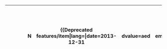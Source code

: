 {|class="wikitable sortable"
|-
!scope="col" style="width:7em"| {{{date|Date}}}
!scope="col"| {{{old_kv|Deprecated key/value}}}
!scope="col" data-sort-type="number" | {{{usage|Current usage}}}
!scope="col"| {{{suggestion|Suggestion of replacement}}}
!scope="col" style="width:1.5em"| N
!scope="col"| {{{reason|Reason}}}

{{Deprecated features/item|lang={{{lang|}}}|date=2013-12-31
|dkey=emergency|dvalue=aed
|suggestion={{tag|emergency|defibrillator}}
|58}}
{{Deprecated features/item|lang={{{lang|}}}|date=2014-06-13
|dkey=amenity|dvalue=emergency_phone
|suggestion={{Tag|emergency|phone}}
|47}}
{{Deprecated features/item|lang={{{lang|}}}|date=2015-09-11
|dkey=amenity|dvalue=fire_hydrant
|suggestion={{Tag|emergency|fire_hydrant}}
|64}}
{{Deprecated features/item|lang={{{lang|}}}|date=2015-01-08
|dkey=aerialway|dvalue=canopy
|suggestion={{Tag|aerialway|zip_line}}
|31}}
{{Deprecated features/item|lang={{{lang|}}}|date=2015-12-21
|dkey=amenity|dvalue=abandoned
|suggestion=[[Key:abandoned:|abandoned:]]
|49}}
{{Deprecated features/item|lang={{{lang|}}}|date=2016-04-06
|dkey=amenity|dvalue=advertising
|suggestion={{Tag|advertising|}}
|11}}
{{Deprecated features/item|lang={{{lang|}}}|date=2015-12-18
|dkey=amenity|dvalue=artwork
|suggestion={{Tag|tourism|artwork}}
|31}}
{{Deprecated features/item|lang={{{lang|}}}|date=2015-12-08
|dkey=amenity|dvalue=car_repair
|suggestion={{Tag|shop|car_repair}}
|31}}
{{Deprecated features/item|lang={{{lang|}}}|date=2016-01-02
|dkey=amenity|dvalue=citymap_post
|suggestion={{Tag|tourism|information}}
|31}}
{{Deprecated features/item|lang={{{lang|}}}|date=2015-12-18
|dkey=amenity|dvalue=community_center
|suggestion={{Tag|amenity|community_centre}}
|39}}
{{Deprecated features/item|lang={{{lang|}}}|date=2015-12-21
|dkey=amenity|dvalue=creche|dvalue_nolink=1
|suggestion={{Tag|amenity|childcare}}<br /> '''or'''<br /> {{Tag|amenity|kindergarten}}
|31}}
{{Deprecated features/item|lang={{{lang|}}}|date=2016-01-02
|dkey=amenity|dvalue=disused
|suggestion={{Tag|disused:amenity|}}, or such
|49}}
{{Deprecated features/item|lang={{{lang|}}}|date=2015-02
|dkey=amenity|dvalue=dog_bin
|suggestion={{Tag|amenity|waste_basket}}+<br /> {{Tag|waste||dog_excrement}}<br /> '''or'''<br /> {{Tag|amenity|vending_machine}}+<br /> {{Tag|vending|excrement_bags}}
|31}}
{{Deprecated features/item|lang={{{lang|}}}|date=2015-02
|dkey=amenity|dvalue=dog_waste_bin
|suggestion={{Tag|amenity|waste_basket}}+<br /> {{Tag|waste||dog_excrement}}<br /> '''or'''<br /> {{Tag|amenity|vending_machine}}+<br /> {{Tag|vending|excrement_bags}}
|31}}
{{Deprecated features/item|lang={{{lang|}}}|date=2015-12-08
|dkey=amenity|dvalue=education
|suggestion={{Tag|amenity|college}}<br /> '''or'''<br /> {{Tag|amenity|school}}<br /> '''or'''<br /> {{Tag|amenity|college}}<br /> '''or'''<br /> {{Tag|amenity|university}}<br /> '''or'''<br /> {{Tag|office|tutoring}}
|12}}
{{Deprecated features/item|lang={{{lang|}}}|date=2015-05-13
|dkey=amenity|dvalue=ev_charging
|suggestion={{Tag|amenity|charging_station}}
|26}}
{{Deprecated features/item|lang={{{lang|}}}|date=2009-10
|dkey=amenity|dvalue=garages
|suggestion={{Tag|amenity|parking}}+<br /> {{Tag|parking|}}<br /> '''or'''<br /> {{Tag|landuse|garages}}
|50}}
{{Deprecated features/item|lang={{{lang|}}}|date=2007
|dkey=amenity|dvalue=hotel
|suggestion={{Tag|tourism|hotel}}
|7}}
{{Deprecated features/item|lang={{{lang|}}}|date=2015-12-22
|dkey=amenity|dvalue=kiosk
|suggestion={{Tag|shop|kiosk}}
|31}}
{{Deprecated features/item|lang={{{lang|}}}|date=2015-12-21
|dkey=amenity|dvalue=nursery
|suggestion={{Tag|amenity|childcare}}<br /> '''or'''<br /> {{Tag|amenity|kindergarten}}
|31}}
{{Deprecated features/item|lang={{{lang|}}}|date=2015-12-21
|dkey=amenity|dvalue=park
|suggestion={{Tag|leisure|park}}
|31}}
{{Deprecated features/item|lang={{{lang|}}}|date=2015-12-18
|dkey=amenity|dvalue=preschool
|suggestion={{Tag|amenity|kindergarten}}
|31}}
{{Deprecated features/item|lang={{{lang|}}}|date=2016-01-02
|dkey=amenity|dvalue=proposed
|suggestion={{Tag|proposed:amenity|}}, or such
|49}}
{{Deprecated features/item|lang={{{lang|}}}|date=2015-06-07
|dkey=amenity|dvalue=real_estate
|suggestion={{Tag|office|estate_agent}}
|31}}
{{Deprecated features/item|lang={{{lang|}}}|date=2015-04
|dkey=amenity|dvalue=sauna
|suggestion={{Tag|leisure|sauna}}
|32}}
{{Deprecated features/item|lang={{{lang|}}}|date=2007-07-16
|dkey=amenity|dvalue=shop
|suggestion={{Tag|shop}}
|1}}
{{Deprecated features/item|lang={{{lang|}}}|date=2014-10-20
|dkey=amenity|dvalue=winery
|suggestion={{Tag|shop|winery}}<br /> '''or'''<br /> {{Tag|craft|winery}}
|31}}
{{Deprecated features/item|lang={{{lang|}}}|date=2015-11-07
|dkey=amenity|dvalue=youth_centre
|suggestion={{Tag|amenity|community_centre}} + {{Tag|community_centre:for|juvenile}}<br /> '''or'''<br /> {{Tag|community_centre:for|child;juvenile}}
|20}}
{{Deprecated features/item|lang={{{lang|}}}|date=2013-10-06
|dkey=bridge|dvalue=arch|dvalue_nolink=1
|suggestion={{Tag|bridge|yes}}+<br /> {{Tag|bridge:structure|arch}}
|25}}
{{Deprecated features/item|lang={{{lang|}}}|date=2013-10-06
|dkey=bridge|dvalue=beam|dvalue_nolink=1
|suggestion={{Tag|bridge|yes}}+<br /> {{Tag|bridge:structure|beam}}
|25}}
{{Deprecated features/item|lang={{{lang|}}}|date=2013-10-06
|dkey=bridge|dvalue=humpback|dvalue_nolink=1
|suggestion={{Tag|bridge|yes}}+<br /> {{Tag|bridge:structure|humpback}}
|25}}
{{Deprecated features/item|lang={{{lang|}}}|date=2013-10-06
|dkey=bridge|dvalue=lift|dvalue_nolink=1
|suggestion={{Tag|bridge|movable}}+<br /> {{Tag|bridge:movable|lift}}
|25}}
{{Deprecated features/item|lang={{{lang|}}}|date=2013-10-06
|dkey=bridge|dvalue=pontoon|dvalue_nolink=1
|suggestion={{Tag|bridge|yes}}+<br /> {{Tag|bridge:structure|floating}}
|25}}
{{Deprecated features/item|lang={{{lang|}}}|date=2013-10-06
|dkey=bridge|dvalue=suspension|dvalue_nolink=1
|suggestion={{Tag|bridge|yes}}+<br /> {{Tag|bridge:structure|suspension}}
|25}}
{{Deprecated features/item|lang={{{lang|}}}|date=2013-10-06
|dkey=bridge|dvalue=swing|dvalue_nolink=1
|suggestion={{Tag|bridge|movable}}+<br /> {{Tag|bridge:movable|swing}}<br /> '''or'''<br /> {{Tag|bridge|yes}}+<br /> {{Tag|bridge:structure|simple-suspension}}
|24}}
{{Deprecated features/item|lang={{{lang|}}}|date=2012
|dkey=building:type
|suggestion={{Tag|building|}}
|29}}
{{Deprecated features/item|lang={{{lang|}}}|date=2018
|dkey=building|dvalue=condominium
|suggestion={{Key|building|apartments}}
|56}}
{{Deprecated features/item|lang={{{lang|}}}|date=2011-10-27
|dkey=building|dvalue=entrance
|suggestion={{Tag|entrance|}}
|14}}
{{Deprecated features/item|lang={{{lang|}}}|date=2020-01-31
|dkey=car
|suggestion={{Tag|motorcar|}}
|31}}
{{Deprecated features/item|lang={{{lang|}}}|date=2006
|dkey=class
|suggestion={{Tag|highway}}
|2}}
{{Deprecated features/item|lang={{{lang|}}}|date=2012-11-28
|dkey=color
|suggestion={{Tag|colour|}}
|18}}
{{Deprecated features/item|lang={{{lang|}}}|date=2013-10-22
|dkey=date_off
|suggestion=[[Conditional restrictions]]<br /> '''or'''<br /> {{Tag|opening_hours}}
|20}}
{{Deprecated features/item|lang={{{lang|}}}|date=2013-10-22
|dkey=date_on
|suggestion=[[Conditional restrictions]]<br /> '''or'''<br /> {{Tag|opening_hours}}
|20}}
{{Deprecated features/item|lang={{{lang|}}}|date=2013-10-22
|dkey=day_off
|suggestion=[[Conditional restrictions]]<br /> '''or'''<br /> {{Tag|opening_hours}}
|20}}
{{Deprecated features/item|lang={{{lang|}}}|date=2013-10-22
|dkey=day_on
|suggestion=[[Conditional restrictions]]<br /> '''or'''<br /> {{Tag|opening_hours}}
|20}}
{{Deprecated features/item|lang={{{lang|}}}|date=2018-06-28
|dkey=camp_site|dvalue=pitch
|suggestion={{Tag|tourism|camp_pitch}}
|31}}
{{Deprecated features/item|lang={{{lang|}}}|date=2018-06-28
|dkey=camp_site|dvalue=camp_pitch
|suggestion={{Tag|tourism|camp_pitch}}
|31}}
{{Deprecated features/item|lang={{{lang|}}}|date=2018-12-01
|dkey=amenity|dvalue=embassy
|suggestion={{Tag|office|diplomatic}} and {{Tag|diplomatic|embassy}}
|31}}
{{Deprecated features/item|lang={{{lang|}}}|date=2019-06-12
|dkey=diaper
|suggestion={{Tag|changing_table}}
|20}}
{{Deprecated features/item|lang={{{lang|}}}|date=2014-05-01
|dkey=drinkable
|suggestion={{Tag|drinking_water}}
|21}}
{{Deprecated features/item|lang={{{lang|}}}|date=2012-09-14
|dkey=escalator
|suggestion={{Tag|highway|steps}}+<br /> {{Tag|conveying}}
|38}}
{{Deprecated features/item|lang={{{lang|}}}|date=2008-10-19
|dkey=fenced|dvalue=yes
|suggestion={{Tag|barrier|fence}}
|48}}
{{Deprecated features/item|lang={{{lang|}}}|date=2015-12-21
|dkey=highway|dvalue=abandoned
|suggestion={{Tag|abandoned:highway|}}, or such
|49}}
{{Deprecated features/item|lang={{{lang|}}}|date=2009-08
|dkey=highway|dvalue=byway
|suggestion={{Tag|highway||track/path}} +<br /> {{Tag|designation||byway_open_to_all_traffic}} or {{Tag|designation||restricted_byway}}<br /> {{Tag|access}}
|13}}
{{Deprecated features/item|lang={{{lang|}}}|date=2012
|dkey=highway|dvalue=ford
|suggestion={{Tag|ford|}}
|17}}
{{Deprecated features/item|lang={{{lang|}}}|date=2008-06-12
|dkey=highway|dvalue=incline_steep
|suggestion={{Tag|incline}}
|3}}
{{Deprecated features/item|lang={{{lang|}}}|date=2008-06-12
|dkey=highway|dvalue=incline
|suggestion={{Tag|incline}}
|3}}
{{Deprecated features/item|lang={{{lang|}}}|date=2007
|dkey=highway|dvalue=minor
|suggestion={{Tag|highway|tertiary}} or {{Tag|highway|unclassified}} or {{Tag|highway|service}} or such
|9}}
{{Deprecated features/item|lang={{{lang|}}}|date=2014-09-21
|dkey=highway|dvalue=no|dvalue_nolink=1
|suggestion=No tags
|33}}
{{Deprecated features/item|lang={{{lang|}}}|date=2008-10-19
|dkey=highway|dvalue=stile
|suggestion={{Tag|barrier|stile}}
|4}}
{{Deprecated features/item|lang={{{lang|}}}|date=2008-03-19
|dkey=highway|dvalue=unsurfaced
|suggestion={{Tag|highway}} +<br /> {{Tag|surface|unpaved}}<br /><br /> {{Tag|highway|track}}
|5}}
{{Deprecated features/item|lang={{{lang|}}}|date=2014-10-19
|dkey=historic_name
|suggestion={{Tag|old_name}}<br /> '''or'''<br /> {{Tag|name}}
|37}}
{{Deprecated features/item|lang={{{lang|}}}|date=2015-12-21
|dkey=historic|dvalue=abandoned
|suggestion={{Tag|abandoned:historic|}}, or such
|49}}
{{Deprecated features/item|lang={{{lang|}}}|date=2008-01-10
|dkey=historic|dvalue=icon|dvalue_nolink=1
|suggestion=No
|6}}
{{Deprecated features/item|lang={{{lang|}}}|date=2008-01-20
|dkey=historic|dvalue=museum|dvalue_nolink=1
|suggestion={{Tag|tourism|museum}}
|16}}
{{Deprecated features/item|lang={{{lang|}}}|date=2013-10-22
|dkey=hour_off
|suggestion=[[Conditional restrictions]]<br /> '''or'''<br /> {{Tag|opening_hours}}
|20}}
{{Deprecated features/item|lang={{{lang|}}}|date=2013-10-22
|dkey=hour_on
|suggestion=[[Conditional restrictions]]<br /> '''or'''<br /> {{Tag|opening_hours}}
|20}}
{{Deprecated features/item|lang={{{lang|}}}|date=2010
|dkey=landuse|dvalue=farm
|suggestion={{Tag|landuse|farmland}}<br /> '''or'''<br /> {{Tag|landuse|farmyard}}
|36}}
{{Deprecated features/item|lang={{{lang|}}}|date=2010
|dkey=landuse|dvalue=field
|suggestion={{Tag|landuse|farmland}}
|46}}
{{Deprecated features/item|lang={{{lang|}}}|date=2011-05-09
|dkey=landuse|dvalue=pond
|suggestion={{Tag|natural|water}}+<br /> {{Tag|water|pond}}|30}} 
{{Deprecated features/item|lang={{{lang|}}}|date=2011-05-09
|dkey=landuse|dvalue=reservoir
|suggestion={{Tag|natural|water}}+<br /> {{Tag|water|reservoir}}
|30}}
{{Deprecated features/item|lang={{{lang|}}}|date=2007-07-16
|dkey=landuse|dvalue=wood
|suggestion={{Tag|landuse|forest}}<br /> '''or'''<br /> {{Tag|natural|wood}}
|8}}
{{Deprecated features/item|lang={{{lang|}}}|date=2017-04-13
|dkey=leisure|dvalue=beach
|suggestion={{Tag|natural|beach}}
|31}}
{{Deprecated features/item|lang={{{lang|}}}|date=2014-08-02
|dkey=leisure|dvalue=club
|suggestion={{key|club}}
|31}}
{{Deprecated features/item|lang={{{lang|}}}|date=2016-01-02
|dkey=leisure|dvalue=gambling
|suggestion={{Tag|amenity|gambling}} or such
|31}}
{{Deprecated features/item|lang={{{lang|}}}|date=2014-01-27
|dkey=leisure|dvalue=video_arcade
|suggestion={{Tag|leisure|adult_gaming_centre}} for venues with gambling machines;<br /> '''or'''<br /> {{Tag|leisure|amusement_arcade}} for venues with pay-to-play games.
|44}}
{{Deprecated features/item|lang={{{lang|}}}|date=2017-04-06
|dkey=man_made|dvalue=cooling_tower
|suggestion={{Tag|man_made|tower}}+<br /> {{Tag|tower:type|cooling}}
|31}}
{{Deprecated features/item|lang={{{lang|}}}|date=2016-01-02
|dkey=man_made|dvalue=cut_line
|suggestion={{Tag|man_made|cutline}}
|31}}
{{Deprecated features/item|lang={{{lang|}}}|date=2017-06-17
|dkey=man_made|dvalue=hot_water_tank
|suggestion={{Tag|man_made|storage_tank}}+<br /> {{Tag|content|hot_water}}
|31}}
{{Deprecated features/item|lang={{{lang|}}}|date=2013-05-23
|dkey=man_made|dvalue=jetty
|suggestion={{Tag|man_made|pier}}
|42}}
{{Deprecated features/item|lang={{{lang|}}}|date=2016-01-02
|dkey=man_made|dvalue=village_pump|dvalue_nolink=1
|suggestion={{Tag|man_made|water_well}}
|31}}
{{Deprecated features/item|lang={{{lang|}}}|date=2016-07-09
|dkey=man_made|dvalue=water_tank
|suggestion={{Tag|man_made|storage_tank}}+<br /> {{Tag|content|water}}
|31}}
{{Deprecated features/item|lang={{{lang|}}}|date=2016-01-02
|dkey=man_made|dvalue=well
|suggestion={{Tag|man_made|water_well}}
|31}}
{{Deprecated features/item|lang={{{lang|}}}|date=2015-03-19
|dkey=name:botanical
|suggestion={{Tag|species}}
|37}}
{{Deprecated features/item|lang={{{lang|}}}|date=2011-08-31
|dkey=natural|dvalue=land
|suggestion=Relation {{Tag|type|multipolygon}}<br /> '''or'''<br /> {{Tag|natural|coastline}}
|15}}
{{Deprecated features/item|lang={{{lang|}}}|date=2008-11-18
|dkey=natural|dvalue=marsh
|suggestion={{Tag|natural|wetland}} +<br /> {{Tag|wetland|marsh}}
|31}}
{{Deprecated features/item|lang={{{lang|}}}|date=2017-03-08
|dkey=natural|dvalue=moor
|suggestion=Look the {{Tag|natural|moor}} page for lots of suggestions.
|31}}
{{Deprecated features/item|lang={{{lang|}}}|date=2009-08-08
|dkey=noexit|dvalue=no
|suggestion={{Tag|fixme||Continue}}
|40}}
{{Deprecated features/item|lang={{{lang|}}}|date=2016-03-02
|dkey=office|dvalue=administrative
|suggestion={{Tag|office|government}}
|55}}
{{Deprecated features/item|lang={{{lang|}}}|date=2015-06-07
|dkey=office|dvalue=real_estate_agent
|suggestion={{Tag|office|estate_agent}}
|31}}
{{Deprecated features/item|lang={{{lang|}}}|date=2015-06-07
|dkey=office|dvalue=real_estate
|suggestion={{Tag|office|estate_agent}}
|31}}
{{Deprecated features/item|lang={{{lang|}}}|date=2012-12-08
|dkey=place_name
|suggestion={{Tag|name}}
|23}}
{{Deprecated features/item|lang={{{lang|}}}|date=2016-06-30
|dkey=pole|dvalue=transition
|suggestion={{Tag|location:transition|yes}}
|54}}
{{Deprecated features/item|lang={{{lang|}}}|date=2010-09
|dkey=power_rating
|suggestion={{Tag|generator:output|}}
|28}}
{{Deprecated features/item|lang={{{lang|}}}|date=2010-09
|dkey=power_source
|suggestion={{Tag|generator:source|}}
|28}}
{{Deprecated features/item|lang={{{lang|}}}|date=2013-01-24
|dkey=power|dvalue=station
|suggestion={{Tag|power|substation}}<br /> '''or'''<br /> {{Tag|power|plant}}<br /> '''or'''<br /> {{Tag|power|generator}}
|19}}
{{Deprecated features/item|lang={{{lang|}}}|date=2014-11-25
|dkey=power|dvalue=sub_station
|suggestion={{Tag|power|substation}}
|19}}
{{Deprecated features/item|lang={{{lang|}}}|date=2013-02-01
|dkey=power|dvalue=underground_cable
|suggestion={{Tag|power|cable}} + {{Tag|location||underground}}
|54}}
{{Deprecated features/item|lang={{{lang|}}}|date=2014-10-24
|dkey=railway|dvalue=preserved
|suggestion={{Tag|historic||railway}}+<br /> {{Tag|railway|rail}} (or whatever type) +<br /> {{Tag|railway:preserved||yes}}
|41}}
{{Deprecated features/item|lang={{{lang|}}}|date=2008-05-30
|dkey=route|dvalue=ncn
|suggestion=[[Cycle_routes]]
|27}}
{{Deprecated features/item|lang={{{lang|}}}|date=2007-07-16
|dkey=shop|dvalue=*
|suggestion={{Tag|shop|yes}}<br /> '''or'''<br /> {{Tag|shop|}} (the actual shop type)
|51}}
{{Deprecated features/item|lang={{{lang|}}}|date=2015-12-08
|dkey=shop|dvalue=antique
|suggestion={{Tag|shop|antiques}}
|31}}
{{Deprecated features/item|lang={{{lang|}}}|date=2012-03-08
|dkey=shop|dvalue=auto_parts
|suggestion={{Tag|shop|car_parts}}
|31}}
{{Deprecated features/item|lang={{{lang|}}}|date=2014-01-27
|dkey=shop|dvalue=betting
|suggestion={{Tag|shop|bookmaker}}<br /> '''or'''<br /> {{Tag|shop|lottery}}<br /><br /> See also [[Tag:shop=betting]].
|44}}
{{Deprecated features/item|lang={{{lang|}}}|date=2016-01-02
|dkey=shop|dvalue=disused
|suggestion={{Tag|disused:shop|}}, or such
|49}}
{{Deprecated features/item|lang={{{lang|}}}|date=2017-04-06
|dkey=shop|dvalue=dive
|suggestion={{Tag|shop|scuba_diving}}
|31}}
{{Deprecated features/item|lang={{{lang|}}}|date=2010-06-06
|dkey=shop|dvalue=fish
|suggestion={{Tag|shop|seafood}} (see also [[Tag:shop=fish]]).
|45}}
{{Deprecated features/item|lang={{{lang|}}}|date=2010-06-06
|dkey=shop|dvalue=fishmonger
|suggestion={{Tag|shop|seafood}}
|45}}
{{Deprecated features/item|lang={{{lang|}}}|date=2015-12-20
|dkey=shop|dvalue=furnace
|suggestion={{Tag|shop|fireplace}}
|52}}
{{Deprecated features/item|lang={{{lang|}}}|date=2016-01-02
|dkey=shop|dvalue=gallery
|suggestion={{Tag|shop|art}}
|31}}
{{Deprecated features/item|lang={{{lang|}}}|date=2014-01-27
|dkey=shop|dvalue=gambling
|suggestion={{Tag|amenity|gambling}} (see also [[Tag:shop=gambling]]).
|44}}
{{Deprecated features/item|lang={{{lang|}}}|date=2017-04-06
|dkey=shop|dvalue=glass
|suggestion={{Tag|craft|glaziery}}
|31}}
{{Deprecated features/item|lang={{{lang|}}}|date=2017-04-07
|dkey=shop|dvalue=moneylender
|suggestion={{Tag|shop|money_lender}}
|31}}
{{Deprecated features/item|lang={{{lang|}}}|date=2012-02-11
|dkey=shop|dvalue=organic
|suggestion={{Tag|shop|}}+<br /> {{Tag|organic|}}
|34}}
{{Deprecated features/item|lang={{{lang|}}}|date=2015-12-08
|dkey=shop|dvalue=perfume
|suggestion={{Tag|shop|perfumery}}
|31}}
{{Deprecated features/item|lang={{{lang|}}}|date=2015-06-07
|dkey=shop|dvalue=real_estate
|suggestion={{Tag|office|estate_agent}}
|31}}
{{Deprecated features/item|lang={{{lang|}}}|date=2020-04-23
|dkey=shop|dvalue=vehicles
|suggestion=Specific values of {{tag|shop}} such as {{tag|shop|car}}, {{tag|shop|bicycle}}, {{tag|shop|boat}} etc. instead
|31}}
{{Deprecated features/item|lang={{{lang|}}}|date=2020-06-10
|dkey=natural|dvalue=riverbed
|suggestion={{Tag|natural|water}}+{{Tag|water|river}}+{{Tag|intermittent||yes}} (if often water)<br>'''or''' {{Tag|natural||shingle/sand...}} (if almost never water) instead
|31}}
{{Deprecated features/item|lang={{{lang|}}}|date=2016-01-02
|dkey=shop|dvalue=window
|suggestion={{Tag|craft|window_construction}}
|31}}
{{Deprecated features/item|lang={{{lang|}}}|date=2016-01-02
|dkey=shop|dvalue=windows
|suggestion={{Tag|craft|window_construction}}
|31}}
{{Deprecated features/item|lang={{{lang|}}}|date=2013-12-23
|dkey=sport|dvalue=diving
|suggestion={{Tag|sport|scuba_diving}}<br /> '''or'''<br /> {{Tag|sport|cliff_diving}}
|31}}
{{Deprecated features/item|lang={{{lang|}}}|date=2010-08-25
|dkey=sport|dvalue=gaelic_football
|suggestion={{Tag|sport|gaelic_games}}+<br /> specific tag of gaelic game
|31}}
{{Deprecated features/item|lang={{{lang|}}}|date=2016-09-13
|dkey=sport|dvalue=paragliding
|suggestion={{Tag|sport|free_flying}}<br />
|31}}
{{Deprecated features/item|lang={{{lang|}}}|date=2014-05-28
|dkey=tourism|dvalue=bed_and_breakfast
|suggestion={{Tag|tourism|guest_house}}+<br /> {{Tag|guest_house|bed_and_breakfast}}
|31}}
{{Deprecated features/item|lang={{{lang|}}}|date=2008-03-19
|dkey=waterway|dvalue =mooring
|suggestion={{Tag|mooring}}
|10}}
{{Deprecated features/item|lang={{{lang|}}}|date=2016-01-02
|dkey=waterway|dvalue=wadi
|suggestion={{Tag|waterway|stream}} or {{Tag|waterway|river}}<br /> +{{Tag|intermittent|yes}}<br /> '''or/and'''<br /> {{Tag|natural|valley}}
|53}}
{{Deprecated features/item|lang={{{lang|}}}|date=2014-06-06
|dkey=wood|dvalue=deciduous
|suggestion={{Tag|leaf_cycle|deciduous}}
|22}}
{{Deprecated features/item|lang={{{lang|}}}|date=2014-06-06
|dkey=wood
|suggestion={{Tag|leaf_type}}<br /> '''or'''<br />{{Tag|leaf_cycle}}
|22}}
{{Deprecated features/item|lang={{{lang|}}}|date=2018-10-27
|dkey=man_made|dvalue=MDF
|suggestion={{Tag|telecom|exchange}}
|35}}
{{Deprecated features/item|lang={{{lang|}}}|date=2018-10-27
|dkey=man_made|dvalue=telephone_exchange
|suggestion={{Tag|telecom|exchange}}
|35}}
{{Deprecated features/item|lang={{{lang|}}}|date=2018-10-27
|dkey=telecom|dvalue=central_office
|suggestion={{Tag|telecom|exchange}}
|35}}
{{Deprecated features/item|lang={{{lang|}}}|date=2018-10-27
|dkey=telecom|dvalue=outdoor_dslam
|suggestion={{Tag|telecom|service_device}}
|35}}
{{Deprecated features/item|lang={{{lang|}}}|date=2018-10-27
|dkey=telecom|dvalue=street_cabinet
|suggestion={{Tag|man_made|street_cabinet}} + {{Tag|street_cabinet|telecom}}
|35}}
{{Deprecated features/item|lang={{{lang|}}}|date=2019-03-26
|dkey=shop|dvalue=underwear
|suggestion={{tag|shop|clothes}} + {{tag|clothes|underwear}}
|20}}
{{Deprecated features/item|lang={{{lang|}}}|date=2019-07-31
|dkey=access|dvalue=public
|suggestion={{Tag|access|yes}}
|31}}
{{Deprecated features/item|lang={{{lang|}}}|date=2019-10-27
|dkey=power|dvalue=marker
|suggestion={{Tag|marker}} + {{Tag|utility|power}}
|57}}
{{Deprecated features/item|lang={{{lang|}}}|date=2019-10-27
|dkey=power|dvalue=cable_distribution_cabinet
|suggestion={{Tag|man_made|street_cabinet}} + {{Tag|utility|power}}
|60}}
{{Deprecated features/item|lang={{{lang|}}}|date=2019-10-27
|dkey=pipeline|dvalue=marker
|suggestion={{Tag|marker}} + {{Tag|subject|pipeline}}
|57}}
{{Deprecated features/item|lang={{{lang|}}}|date=2020-7-14<!--date of documenting as deprecated, not deprecation date-->
|dkey=role
|suggestion=Use relations. for eg {{Key|type|multipolygon}} for role=outer/inner, {{Key|type|restriction}} for roles=from/to, {{Key|type|waterway}} for role=main_stream
|62}}
{{Deprecated features/item|lang={{{lang|}}}|date=2020-11-12<!--date of documenting as deprecated, not deprecation date-->
|dkey=wetland|dvalue=saltern
|suggestion={{tag|landuse|salt_pond}}
|84}}
{{Deprecated features/item|lang={{{lang|}}}|date=2020-12-5<!--date of documenting as deprecated, not deprecation date-->
|dkey=protect_class|dvalue=23
|suggestion={{tag|boundary|special_economic_zone}}
|84}}
{{Deprecated features/item|lang={{{lang|}}}|date=2020-12-27<!--date of documenting as deprecated, not deprecation date-->
|dkey=hazard|dvalue=air_traffic
|suggestion={{tag|hazard|low_flying_aircraft}}
|63}}
{{Deprecated features/item|lang={{{lang|}}}|date=2020-12-27<!--date of documenting as deprecated, not deprecation date-->
|dkey=hazard|dvalue=bend
|suggestion={{tag|hazard|curve}}
|63}}
{{Deprecated features/item|lang={{{lang|}}}|date=2020-12-27<!--date of documenting as deprecated, not deprecation date-->
|dkey=hazard|dvalue=bicycle
|suggestion={{tag|hazard|cyclists}}
|63}}
{{Deprecated features/item|lang={{{lang|}}}|date=2020-12-27<!--date of documenting as deprecated, not deprecation date-->
|dkey=hazard|dvalue=bicycles
|suggestion={{tag|hazard|cyclists}}
|63}}
{{Deprecated features/item|lang={{{lang|}}}|date=2020-12-27<!--date of documenting as deprecated, not deprecation date-->
|dkey=hazard|dvalue=cattle
|suggestion={{tag|hazard|animal_crossing}} + {{tag|hazard:animal|cow}}
|63}}
{{Deprecated features/item|lang={{{lang|}}}|date=2020-12-27<!--date of documenting as deprecated, not deprecation date-->
|dkey=hazard|dvalue=deer
|suggestion={{tag|hazard|animal_crossing}} + {{tag|hazard:animal|moose}}
|63}}
{{Deprecated features/item|lang={{{lang|}}}|date=2020-12-27<!--date of documenting as deprecated, not deprecation date-->
|dkey=hazard|dvalue=reindeer
|suggestion={{tag|hazard|animal_crossing}} + {{tag|hazard:animal|reindeer}}
|63}}
{{Deprecated features/item|lang={{{lang|}}}|date=2020-12-27<!--date of documenting as deprecated, not deprecation date-->
|dkey=hazard|dvalue=wild_animal
|suggestion={{tag|hazard|animal_crossing}} + {{tag|hazard:animal|wild_animal}}
|63}}
{{Deprecated features/item|lang={{{lang|}}}|date=2020-12-27<!--date of documenting as deprecated, not deprecation date-->
|dkey=hazard|dvalue=wild_animals
|suggestion={{tag|hazard|animal_crossing}} + {{tag|hazard:animal|wild_animal}}
|63}}
{{Deprecated features/item|lang={{{lang|}}}|date=2020-12-27<!--date of documenting as deprecated, not deprecation date-->
|dkey=hazard|dvalue=farm_animals
|suggestion={{tag|hazard|animal_crossing}} + {{tag|hazard:animal|livestock}}
|63}}
{{Deprecated features/item|lang={{{lang|}}}|date=2020-12-27<!--date of documenting as deprecated, not deprecation date-->
|dkey=hazard|dvalue=crosswinds
|suggestion={{tag|hazard|side_winds}}
|63}}
{{Deprecated features/item|lang={{{lang|}}}|date=2020-12-27<!--date of documenting as deprecated, not deprecation date-->
|dkey=hazard|dvalue=dangerous_turn
|suggestion={{tag|hazard|turn}}
|63}}
{{Deprecated features/item|lang={{{lang|}}}|date=2020-12-27<!--date of documenting as deprecated, not deprecation date-->
|dkey=hazard|dvalue=pedestrian
|suggestion={{tag|hazard|pedestrians}}
|63}}
{{Deprecated features/item|lang={{{lang|}}}|date=2020-12-27<!--date of documenting as deprecated, not deprecation date-->
|dkey=hazard|dvalue=playing_children
|suggestion={{tag|hazard|children}}
|63}}
{{Deprecated features/item|lang={{{lang|}}}|date=2020-12-27<!--date of documenting as deprecated, not deprecation date-->
|dkey=hazard|dvalue=rockfall
|suggestion={{tag|hazard|falling_rocks}}
|63}}
{{Deprecated features/item|lang={{{lang|}}}|date=2020-12-27<!--date of documenting as deprecated, not deprecation date-->
|dkey=hazard|dvalue=rock_slide
|suggestion={{tag|hazard|landslide}}
|63}}
{{Deprecated features/item|lang={{{lang|}}}|date=2020-12-27<!--date of documenting as deprecated, not deprecation date-->
|dkey=hazard|dvalue=slippery_road
|suggestion={{tag|hazard|slippery}}
|63}}
{{Deprecated features/item|lang={{{lang|}}}|date=2020-12-27<!--date of documenting as deprecated, not deprecation date-->
|dkey=protect_class|dvalue=16
|suggestion={{tag|hazard}}
|63}}
{{Deprecated features/item|lang={{{lang|}}}|date=2017-04-12
|dkey=highway|dvalue=razed
|suggestion={{key|razed:}} prefix, or more specifically {{key|razed:highway}} (or other [[lifecycle prefix]])
|85}}
{{Deprecated features/item|lang={{{lang|}}}|date=[[Mechanical Edits/Mateusz Konieczny - bot account/moving building=building to building=yes|2018]] (maybe 2013)
|dkey=building|dvalue=building
|suggestion={{tag|building|yes}}
|84}}
{{Deprecated features/item|lang={{{lang|}}}|date=2021-01-17
|dkey=protect_class|dvalue=25
|suggestion={{tag|landuse|military}}+{{tag|military}}
|87}}
{{Deprecated features/item|lang={{{lang|}}}|date=2021-02
|dkey=amenity|dvalue=swimming_pool
|suggestion={{tag|leisure|swimming_pool}}
|31}}
{{Deprecated features/item|lang={{{lang|}}}|date=2021-02
|dkey=shop|dvalue=lingerie
|suggestion={{tag|shop|clothes}}+{{tag|clothes|underwear}}
|20}}
{{Deprecated features/item|lang={{{lang|}}}|date=2021-02
|dkey=amenity|dvalue=gym
|suggestion={{tag|leisure|sports_centre}}
or {{tag|leisure|fitness_centre}}
|7}}
{{Deprecated features/item|lang={{{lang|}}}|date=2021-02
|dkey=amenity|dvalue=office
|suggestion={{tag|office}}
|88}}
{{Deprecated features/item|lang={{{lang|}}}|date=2021-02
|dkey=amenity|dvalue=hospice
|suggestion={{tag|healthcare|hospice}}
or {{tag|amenity|social_facility}}
|31}}
{{Deprecated features/item|lang={{{lang|}}}|date=2021-02
|dkey=clothes|dvalue=lingerie
|suggestion={{tag|clothes|underwear}}
|84}}
{{Deprecated features/item|lang={{{lang|}}}|date=2021-02
|dkey=clothes|dvalue=bridal
|suggestion={{tag|clothes|wedding}}
|84}}
{{Deprecated features/item|lang={{{lang|}}}|date=2021-02
|dkey=amenity|dvalue=public_building
|suggestion=various
|31}}
{{Deprecated features/item|lang={{{lang|}}}|date=2021-02
|dkey=tomb|dvalue=cenotaph
|suggestion={{tag|historic|memorial}}
|90}}
{{Deprecated features/item|lang={{{lang|}}}|date=2021-02
|dkey=shop|dvalue=photography
|suggestion={{tag|shop|photo}}
|31}}
{{Deprecated features/item|lang={{{lang|}}}|date=2022-12-27
|dkey=site_type|dvalue=
|suggestion={{tag|archaeological_site}}
|31}}
{{Deprecated features/item|lang={{{lang|}}}|date=2021-02
|dkey=amenity|dvalue=life_ring
|suggestion={{tag|emergency|life_ring}}
|31}}
{{Deprecated features/item|lang={{{lang|}}}|date=2021-02
|dkey=amenity|dvalue=administration
|suggestion={{tag|office|government}} or such
|31}}
{{Deprecated features/item|lang={{{lang|}}}|date=2021-02
|dkey=access|dvalue=restricted
|suggestion={{tag|access|private}} or (depending on situation and other present tags) - {{Tag|access|forestry}}, {{Tag|access|agricultural}}
|31}}
{{Deprecated features/item|lang={{{lang|}}}|date=2021-02
|dkey=office|dvalue=healthcare
|suggestion=various
|31}}
{{Deprecated features/item|lang={{{lang|}}}|date=2021-03
|dkey=amenity|dvalue=private_toilet
|suggestion=None
|91}}
{{Deprecated features/item|lang={{{lang|}}}|date=2021-03
|dkey=amenity|dvalue=house
|suggestion={{tag|building|house}}
|7}}
{{Deprecated features/item|lang={{{lang|}}}|date=2021-03
|dkey=amenity|dvalue=healthcare
|suggestion=See [[Healthcare]]
|90}}
{{Deprecated features/item|lang={{{lang|}}}|date=2021-03
|dkey=amenity|dvalue=health_centre
|suggestion=See [[Healthcare]]
|84}}
{{Deprecated features/item|lang={{{lang|}}}|date=2021-02
|dkey=office|dvalue=tax
|suggestion={{tag|office|government}} + {{tag|government|tax}} or {{Tag|office|tax_advisor}}
|55}}
{{Deprecated features/item|lang={{{lang|}}}|date=2021-02
|dkey=amenity|dvalue=register_office
|suggestion={{tag|office|government}} + {{tag|government|register_office}}
|55}}
{{Deprecated features/item|lang={{{lang|}}}|date=2021-02
|dkey=sport|dvalue=hockey
|suggestion={{tag|sport|ice_hockey}} or {{tag|sport|field_hockey}}
|31}}
{{Deprecated features/item|lang={{{lang|}}}|date=2021-02
|dkey=sport|dvalue=football
|suggestion={{tag|sport}} (various values)
|90}}
{{Deprecated features/item|lang={{{lang|}}}|date=2021-02
|dkey=sport|dvalue=shooting_range
|suggestion={{tag|sport|shooting}} + "physical" tag
|90}}
{{Deprecated features/item|lang={{{lang|}}}|date=2021-02
|dkey=amenity|dvalue=club
|suggestion={{tag|club}}
|31}}
{{Deprecated features/item|lang={{{lang|}}}|date=2021-05-19
|dkey=post_office:type
|suggestion={{tag|post_office}}
|95}}
{{Deprecated features/item|lang={{{lang|}}}|date=2021-05-21
|dkey=landuse|dvalue=school
|suggestion={{Tag|landuse|education}}
|31}}
{{Deprecated features/item|lang={{{lang|}}}|date=2021-09
|dkey=residential|dvalue=condominium
|suggestion={{key|residential|apartments}}
|56}}
{{Deprecated features/item|lang={{{lang|}}}|date=2022-01-03
|dkey=vending|dvalue=parcel_mail_in
|suggestion={{Tag|amenity|parcel_locker}} with {{Tag|parcel_mail_in|yes}}
|31}}
{{Deprecated features/item|lang={{{lang|}}}|date=2022-01-03
|dkey=vending|dvalue=parcel_pickup
|suggestion={{Tag|amenity|parcel_locker}}
|31}}
{{Deprecated features/item|lang={{{lang|}}}|date=2022-01-04
|dkey=no_overtaking
|suggestion={{key|overtaking}}
|96}}
{{Deprecated features/item|lang={{{lang|}}}|date=2022-01-02
|dkey=embassy|dvalue=embassy
|suggestion={{Tag|embassy|yes}}
|97}}
{{Deprecated features/item|lang={{{lang|}}}|date=2022-02-27
|dkey=boundary|dvalue=forestry_compartment
|suggestion={{Tag|boundary|forest_compartment}}
|98}}
{{Deprecated features/item|lang={{{lang|}}}|date=2020-01-24
|dkey=building|dvalue=collapsed
|suggestion={{Tag|demolished:building}} or {{Tag|building|ruins}} or delete the object
|99}}
{{Deprecated features/item|lang={{{lang|}}}|date=2020-01-15
|dkey=building|dvalue=abandoned
|suggestion={{Tag|building}} + {{Tag|abandoned||yes}}
|90}}
{{Deprecated features/item|lang={{{lang|}}}|date=2020-01-15
|dkey=building|dvalue=disused
|suggestion={{Tag|building}} + {{Tag|disused||yes}}
|90}}
{{Deprecated features/item|lang={{{lang|}}}|date=2022-09-28
|dkey=door|dvalue=loadingdock
|suggestion={{Tag|amenity|loading_dock}}
|dvalue_nolink=1
|90}}
{{Deprecated features/item|lang={{{lang|}}}|date=2022-11-27
|dkey=manufacturer:type
|suggestion={{Key|model}}
|59}}
{{Deprecated features/item|lang={{{lang|}}}|date=2022-11-27
|dkey=vehicle:wikidata
|suggestion={{Key|model:wikidata}}
|59}}
{{Deprecated features/item|lang={{{lang|}}}|date=2022-11-27
|dkey=vehicle:wikipedia
|suggestion={{Key|model:wikipedia}}
|59}}
{{Deprecated features/item|lang={{{lang|}}}|date=2022-12-08
|dkey=parking:lane:left
|suggestion={{key|parking:left}}
|65}}
{{Deprecated features/item|lang={{{lang|}}}|date=2022-12-08
|dkey=parking:lane:right
|suggestion={{key|parking:right}}
|65}}
{{Deprecated features/item|lang={{{lang|}}}|date=2022-12-08
|dkey=parking:lane:both
|suggestion={{key|parking:both}}
|65}}
{{Deprecated features/item|lang={{{lang|}}}|date=2022-12-08
|dkey=parking:condition:left
|suggestion=[[Street_parking#Legal_properties]]
|65}}
{{Deprecated features/item|lang={{{lang|}}}|date=2022-12-08
|dkey=parking:condition:right
|suggestion=[[Street_parking#Legal_properties]]
|65}}
{{Deprecated features/item|lang={{{lang|}}}|date=2022-12-08
|dkey=parking:condition:both
|suggestion=[[Street_parking#Legal_properties]]
|65}}
{{Deprecated features/item|lang={{{lang|}}}|date=2022-12-08
|dkey=parking:orientation
|suggestion={{Key|orientation}}
|65}}
|}<noinclude>{{Documentation}}</noinclude>
